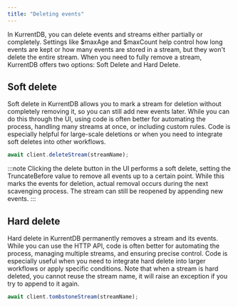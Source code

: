 ```yaml
---
title: "Deleting events"
---
```



In KurrentDB, you can delete events and streams either partially or completely. Settings like $maxAge and $maxCount help control how long events are kept or how many events are stored in a stream, but they won't delete the entire stream.
When you need to fully remove a stream, KurrentDB offers two options: Soft Delete and Hard Delete.

## Soft delete

Soft delete in KurrentDB allows you to mark a stream for deletion without completely removing it, so you can still add new events later. While you can do this through the UI, using code is often better for automating the process,
handling many streams at once, or including custom rules. Code is especially helpful for large-scale deletions or when you need to integrate soft deletes into other workflows.

```javascript
await client.deleteStream(streamName);
```
:::note
Clicking the delete button in the UI performs a soft delete, 
setting the TruncateBefore value to remove all events up to a certain point. 
While this marks the events for deletion, actual removal occurs during the next scavenging process. 
The stream can still be reopened by appending new events.
:::

## Hard delete

Hard delete in KurrentDB permanently removes a stream and its events. While you can use the HTTP API, code is often better for automating the process, managing multiple streams, and ensuring precise control. Code is especially useful when you need to integrate hard delete into larger workflows or apply specific conditions. Note that when a stream is hard deleted, you cannot reuse the stream name, it will raise an exception if you try to append to it again.

```javascript
await client.tombstoneStream(streamName);
```